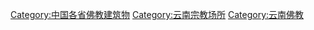 [[Category:中国各省佛教建筑物|Category:中国各省佛教建筑物]]
[[Category:云南宗教场所|Category:云南宗教场所]]
[[Category:云南佛教|Category:云南佛教]]